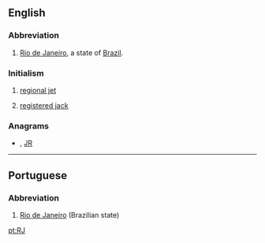 ==English==

===Abbreviation===
{{rfc-header|Abbreviation}}
{{head|en|abbreviation}}

# [[Rio de Janeiro]], a state of [[Brazil]].

===Initialism===
{{head|en|initialism}}

# {{lb|en|aviation}} [[regional jet]]
# {{lb|en|telecommunication}} [[registered jack]]

===Anagrams===
* {{l|en|Jr}} , [[JR#English|JR]]

----

==Portuguese==

===Abbreviation===
{{rfc-header|Abbreviation}}
{{head|pt|abbreviation}}

# [[Rio de Janeiro]] (Brazilian state)

[[pt:RJ]]